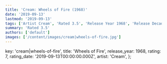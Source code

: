 ```yaml
---
title: 'Cream: Wheels of Fire (1968)'
date: '2019-09-13'
lastmod: '2019-09-13'
tags: ['Artist Cream', 'Rated 3.5', 'Release Year 1968', 'Release Decade 1960']
summary: 'Rated 3.5'
authors: ['default']
images: ['/content/images/cream|wheels-of-fire.jpg']
---
```


  key: 'cream|wheels-of-fire',
  title: 'Wheels of Fire',
  release_year: 1968,
  rating: 7,
  rating_date: '2019-09-13T00:00:00.000Z',
  artist: 'Cream',
};

<MusicRating data={data} />
